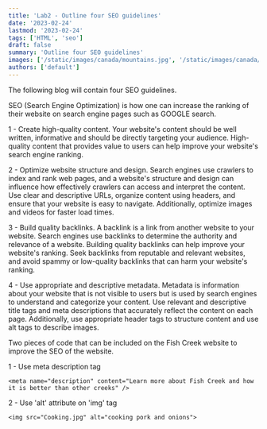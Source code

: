 ```yaml
---
title: 'Lab2 - Outline four SEO guidelines'
date: '2023-02-24'
lastmod: '2023-02-24'
tags: ['HTML', 'seo']
draft: false
summary: 'Outline four SEO guidelines'
images: ['/static/images/canada/mountains.jpg', '/static/images/canada/toronto.jpg']
authors: ['default']
---
```


The following blog will contain four SEO guidelines.

SEO (Search Engine Optimization) is how one can increase the ranking of their website on search engine pages such as GOOGLE search.

1 - Create high-quality content. Your website's content should be well written, informative and should be directly targeting your audience. High-quality content that provides value to users can help improve your website's search engine ranking.

2 - Optimize website structure and design. Search engines use crawlers to index and rank web pages, and a website's structure and design can influence how effectively crawlers can access and interpret the content. Use clear and descriptive URLs, organize content using headers, and ensure that your website is easy to navigate. Additionally, optimize images and videos for faster load times.

3 - Build quality backlinks. A backlink is a link from another website to your website. Search engines use backlinks to determine the authority and relevance of a website. Building quality backlinks can help improve your website's ranking. Seek backlinks from reputable and relevant websites, and avoid spammy or low-quality backlinks that can harm your website's ranking.

4 - Use appropriate and descriptive metadata. Metadata is information about your website that is not visible to users but is used by search engines to understand and categorize your content. Use relevant and descriptive title tags and meta descriptions that accurately reflect the content on each page. Additionally, use appropriate header tags to structure content and use alt tags to describe images.

Two pieces of code that can be included on the Fish Creek website to improve the SEO of the website.

1 - Use meta description tag

```
<meta name="description" content="Learn more about Fish Creek and how it is better than other creeks" />
```

2 - Use 'alt' attribute on 'img' tag

```
<img src="Cooking.jpg" alt="cooking pork and onions">
```
